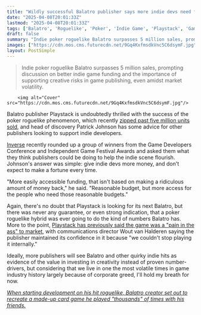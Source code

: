 ```yaml
---
title: "Wildly successful Balatro publisher says more indie devs need funding 'that isn't based on making a ridiculous amount of money back'"
date: "2025-04-08T20:01:33Z"
lastmod: "2025-04-08T20:01:33Z"
tags: ['Balatro', 'Roguelike', 'Poker', 'Indie Game', 'Playstack', 'Game Development', 'PC']
draft: false
summary: "Indie poker roguelike Balatro surpasses 5 million sales, prompting discussion on better indie game funding and the importance of supporting creative risks in game publishing, even amidst market volatility."
images: ["https://cdn.mos.cms.futurecdn.net/9Gq4KxfmsdkVnc5C6dsymF.jpg"]
layout: PostSimple
---
```

> Indie poker roguelike Balatro surpasses 5 million sales, prompting discussion on better indie game funding and the importance of supporting creative risks in game publishing, even amidst market volatility.


        <img alt="Cover" src="https://cdn.mos.cms.futurecdn.net/9Gq4KxfmsdkVnc5C6dsymF.jpg"/>
        
Balatro publisher Playstack is undoubtedly thrilled with the success of the poker roguelike phenomenon, which recently [zipped past five million units sold](https://www.gamesradar.com/games/roguelike/balatro-creator-initially-considered-a-steam-release-in-part-to-help-get-a-game-developer-job-somewhere-and-after-5-million-sales-id-say-he-found-one/), and head of discovery Patrick Johnson has some advice for other publishers looking to support indie developers.

[Inverse](https://www.inverse.com/gaming/indie-awards-gdc-igf-funding-game-developers-interview-video-games-money) recently rounded up a group of winners from the Game Developers Conference and Independent Game Festival Awards and asked them what they think publishers could be doing to help the indie scene flourish. Johnson's answer was simple: give indie devs more money, and don't expect to make a fortune every time.

"More easily accessible funding, that isn't based on making a ridiculous amount of money back," he said. "Reasonable budget, but more access for the people who need those reasonable budgets."

Again, there's no doubt that Playstack is looking for its next Balatro, but there was never any guarantee, or even strong indication, that a poker roguelike hybrid was ever going to do the kind of numbers Balatro has. More to the point, [Playstack has previously said the game was a "pain in the ass" to market](https://www.gamesradar.com/games/roguelike/balatro-was-a-pain-in-the-ass-to-market-but-it-started-getting-better-once-players-started-cracking-open-the-demo-so-they-could-play-forever/), with communications director Wout van Halderen saying the publisher maintained its confidence in it because "we couldn't stop playing it internally."

Ideally, more publishers will see Balatro and other quirky indie hits as evidence of the value in investing in creativity instead of proven number-drivers, but considering that we live in one the most volatile times in game industry history largely because of corporate greed, I'll hold my breath for now.

[<em>When starting development on his hit roguelike, Balatro creator set out to recreate a made-up card game he played "thousands" of times with his friends.</em>](https://www.gamesradar.com/games/roguelike/when-starting-development-on-his-hit-roguelike-balatro-creator-set-out-to-recreate-a-made-up-card-game-he-played-thousands-of-times-with-his-friends/)
        
